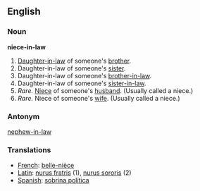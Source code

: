 ==English==

===Noun===
'''niece-in-law'''

#[[Daughter-in-law]] of someone's [[brother]].
#Daughter-in-law of someone's [[sister]].
#Daughter-in-law of someone's [[brother-in-law]].
#Daughter-in-law of someone's [[sister-in-law]].
#''Rare.'' [[Niece]] of someone's [[husband]]. (Usually called a niece.)
#''Rare.'' Niece of someone's [[wife]]. (Usually called a niece.)

===Antonym===
[[nephew-in-law]]

===Translations===
*[[French]]: [[belle-nièce]]
*[[Latin]]: [[nurus fratris]] (1), [[nurus sororis]] (2)
*[[Spanish]]: [[sobrina política]]